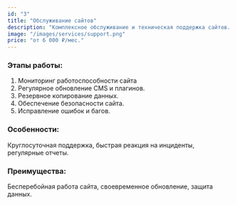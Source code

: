 ```yaml
---
id: "3"
title: "Обслуживание сайтов"
description: "Комплексное обслуживание и техническая поддержка сайтов. Обновление контента, исправление ошибок и обеспечение стабильной работы. Стоимость от 6 000 ₽ в месяц."
image: "/images/services/support.png"
price: "от 6 000 ₽/мес."
---
```


### Этапы работы:

1. Мониторинг работоспособности сайта
2. Регулярное обновление CMS и плагинов.
3. Резервное копирование данных.
4. Обеспечение безопасности сайта.
5. Исправление ошибок и багов.

### Особенности:

Круглосуточная поддержка, быстрая реакция на инциденты, регулярные отчеты.

### Преимущества:

Бесперебойная работа сайта, своевременное обновление, защита данных.
